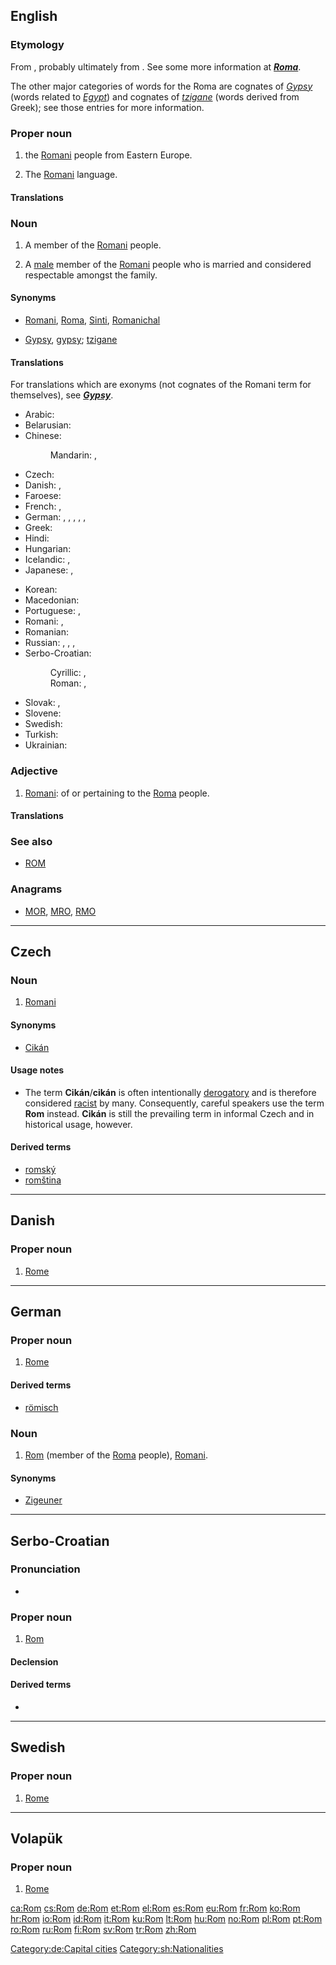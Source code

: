 {{also|rom|ROM|Rom.|rơm|Róm|room}}
==English==

===Etymology===
From {{etyl|rom|en}} {{term|rom||man|lang=rom}}, probably ultimately from {{etyl|sa|en}} {{term|tr=doma|डोम||member of a low caste of travelling musicians and dancers|lang=sa}}. See some more information at '''''[[Roma]]'''''.

The other major categories of words for the Roma are cognates of ''[[Gypsy]]'' (words related to ''[[Egypt]]'') and cognates of ''[[tzigane]]'' (words derived from Greek); see those entries for more information.

===Proper noun===
{{en-proper noun}}

# {{non-gloss definition|The ethnic designation used by}} the [[Romani]] people from Eastern Europe.
# {{context|rare|lang=en}} The [[Romani]] language.

====Translations====
{{trans-see|language|Romani}}

===Noun===
{{en-noun|s|Roma}}

# A member of the [[Romani]] people.
# {{context|chiefly|lang=en}} A [[male]] member of the [[Romani]] people who is married and considered respectable amongst the family.

====Synonyms====
* {{qualifier|self-designations}} [[Romani]], [[Roma]], [[Sinti]], [[Romanichal]]
* {{qualifier|sometimes offensive}} [[Gypsy]], [[gypsy]]; [[tzigane]]

====Translations====
; For translations which are exonyms (not cognates of the Romani term for themselves), see '''''[[Gypsy#Translations|Gypsy]]'''''.
{{trans-top|a member of the Romani people}}<!-- try to only add translations which are Rom self-designations - other words, such as pejoratives, should go in the entry [[Gypsy]] -->
* Arabic: {{t|ar|روماني|m|tr=rumāniyy}}
* Belarusian: {{t|be|ром|m|tr=rom|sc=Cyrl}}
* Chinese:
*: Mandarin: {{t+|cmn|羅姆人|sc=Hani}}, {{t|cmn|罗姆人|tr=Luómǔrén|sc=Hani}}
* Czech: {{t+|cs|Rom|m}}
* Danish: {{t|da|roma|c}}, {{t|da|romani|c}}
* Faroese: {{t|fo|romi|m}}
* French: {{t+|fr|Rom|m}}, {{t|fr|Rrom|m}}
* German: {{t+|de|Rom|m}}, {{t|de|Romni|f}}, {{t+|de|Roma|p}}, {{t|de|Sinto|m}}, {{t|de|Sinti|f}}, {{t|de|Sinti|m-p}}
* Greek: {{t+|el|Ρομ|m|tr=Rom}}
* Hindi: {{t|hi|रोमा|tr=romā|sc=Deva}}
* Hungarian: {{t+|hu|roma}}
* Icelandic: {{t|is|Rómafólk|p}}, {{t|is|Rómanir|p}}
* Japanese: {{t|ja|ロム|tr=Romu|sc=Jpan}}, {{t|ja|ロマ|tr=Roma}}
{{trans-mid}}
* Korean: {{t|ko|롬|tr=Rom|sc=Hang}}
* Macedonian: {{t|mk|Ром|m|tr=Rom|sc=Cyrl}}
* Portuguese: {{t+|pt|români|m|f}}, {{t+|pt|romani|m|f}}
* Romani: {{t|rom|rom}}, {{t|rom|rrom}}
* Romanian: {{t|ro|rom|m}}
* Russian: {{t|ru|рома|m|f|tr=róma}}, {{t|ru|ромал|m|tr=romál}}, {{t|ru|ромалка|f|tr=romálka}}, {{qualifier|uncommon}} {{t+|ru|ром|m|tr=rom|sc=Cyrl}}
* Serbo-Croatian:
*: Cyrillic: {{t|sh|Ром|m}}, {{t|sh|Ромкиња|f}}
*: Roman: {{t|sh|Rom|m}}, {{t|sh|Romkinja|f}}
* Slovak: {{t|sk|Róm|m}}, {{t|sk|Rómka|f}}
* Slovene: {{t|sl|Rom|m}}
* Swedish: {{t+|sv|rom}}
* Turkish: {{t+|tr|Roman}}
* Ukrainian: {{t|uk|ром|m|tr=rom|sc=Cyrl}}
{{trans-bottom}}

===Adjective===
{{en-adj|-}}

# {{context|rare|lang=en}} [[Romani]]: of or pertaining to the [[Roma]] people.

====Translations====
{{trans-see|Romani}}

===See also===
* [[ROM]]

===Anagrams===
* [[MOR#English|MOR]], [[MRO#English|MRO]], [[RMO#English|RMO]]

----

==Czech==

===Noun===
{{cs-noun|g=m}}

# {{sense|person}} [[Romani]]

====Synonyms====
* [[Cikán]]

====Usage notes====
* The term '''Cikán'''/'''cikán''' is often intentionally [[derogatory]] and is therefore considered [[racist]] by many. Consequently, careful speakers use the term '''Rom''' instead. '''Cikán''' is still the prevailing term in informal Czech and in historical usage, however.

====Derived terms====
* [[romský]]
* [[romština]]

----

==Danish==

===Proper noun===
{{head|da|proper noun}}

# [[Rome]]

----

==German==

===Proper noun===
{{de-proper noun|n}}

# [[Rome]]

====Derived terms====
* [[römisch]]

===Noun===
{{de-proper noun|m}}

# [[#English|Rom]] (member of the [[Roma]] people), [[Romani]].

====Synonyms====
* {{qualifier|sometimes offensive}} [[Zigeuner]]

[[Category:de:Capital cities]]

----

==Serbo-Croatian==

===Pronunciation===
* {{IPA|/rôːm/|lang=sh}}

===Proper noun===
{{sh-proper noun|g=m|head=Rȏm|r|Ром|Ро̑м}}

# [[#English|Rom]] {{qualifier|male Romani person}}

====Declension====
{{sh-decl-noun
|Rom|Romi
|Roma|Roma
|Romu|Romima
|Roma|Rome
|Rome|Romi
|Romu|Romima
|Romom|Romima
}}

====Derived terms====
* {{l|sh|Rȍmkinja}}

[[Category:sh:Nationalities]]

----

==Swedish==

===Proper noun===
{{head|sv|proper noun|g=n}}

# [[Rome]] {{qualifier|city and ancient empire}}

----

==Volapük==

===Proper noun===
{{head|vo|proper noun}}

# [[Rome]]

[[ca:Rom]]
[[cs:Rom]]
[[de:Rom]]
[[et:Rom]]
[[el:Rom]]
[[es:Rom]]
[[eu:Rom]]
[[fr:Rom]]
[[ko:Rom]]
[[hr:Rom]]
[[io:Rom]]
[[id:Rom]]
[[it:Rom]]
[[ku:Rom]]
[[lt:Rom]]
[[hu:Rom]]
[[no:Rom]]
[[pl:Rom]]
[[pt:Rom]]
[[ro:Rom]]
[[ru:Rom]]
[[fi:Rom]]
[[sv:Rom]]
[[tr:Rom]]
[[zh:Rom]]